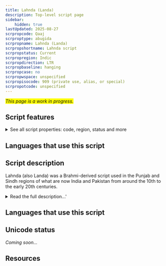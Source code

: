 ```yaml
---
title: Lahnda (Landa)
description: Top-level script page
sidebar:
    hidden: true
lastUpdated: 2025-08-27
scrpropcode: Qaaj
scrproptype: abugida
scrpropname: Lahnda (Landa)
scrpropshortname: Lahnda script
scrpropstatus: Current
scrpropregion: Indic
scrpropdirection: LTR
scrpropbaseline: hanging
scrpropcase: no
scrpropwspace: unspecified
scrpropisocode: 909 (private use, alias, or special)
scrpropotcode: unspecified
---
```


<span style='background-color:yellow'>_This page is a work in progress._</span>


## Script features

<details>
<summary> See all script properties: code, region, status and more</summary>
<ScriptInfo />
</details>

## Languages that use this script

<WsList script='Qaaj' wsMax='5' />

## Script description

Lahnda (also Landa) was a Brahmi-derived script used in the Punjab and Sindh regions of what are now India and Pakistan from around the 10th to the early 20th centuries.

<details>
<summary>Read the full description...'</summary>The script was known as a merchants' script, although it was also used for literature and administrative purposes. Despite being widely used, Lahnda was never standardized, nor its regional variants unified, so there is significant variation in the styles used in different areas. The many varieties are sometimes classified into two broad groups, 'Punjabi' and 'Sindhi'. <br />
The script has now been supplanted by Arabic and Devanagari writing, although its successor, the Gurmukhi script, is widely used throughout the Punjab. 

_This script is not currently recognized by [ISO 15924](http://www.unicode.org/iso15924/), but is included in ScriptSource for research purposes. If you have any information on this script, please add the information to the site. Your contributions can be a great help in refining and expanding the ISO 15924 standard._
</details>

## Languages that use this script

<WsList script='Qaaj' wsMax='5' />

## Unicode status

_Coming soon..._

## Resources

<ScriptResources detailSummary='seemore' />

